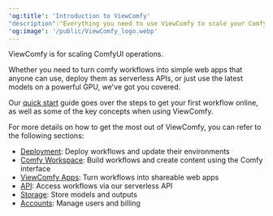 ```yaml
---
'og:title': 'Introduction to ViewComfy'
"description":"Everything you need to use ViewComfy to scale your ComfyUI operations. "
'og:image': '/public/ViewComfy_logo.webp'
---
```


ViewComfy is for scaling ComfyUI operations. 

Whether you need to turn comfy workflows into simple web apps that anyone can use, deploy them as serverless APIs, or just use the latest models on a powerful GPU, we've got you covered.

Our [quick start](/get_started/quick_start) guide goes over the steps to get your first workflow online, as well as some of the key concepts when using ViewComfy.

For more details on how to get the most out of ViewComfy, you can refer to the following sections: 
- [Deployment](/deployments/description): Deploy workflows and update their environments
- [Comfy Workspace](/comfy_workspace/description): Build workflows and create content using the Comfy interface
- [ViewComfy Apps](/viewcomfy_apps/description): Turn workflows into shareable web apps
- [API](/new_api/description): Access workflows via our serverless API
- [Storage](/storage/description): Store models and outputs 
- [Accounts](/account/billing): Manage users and billing 